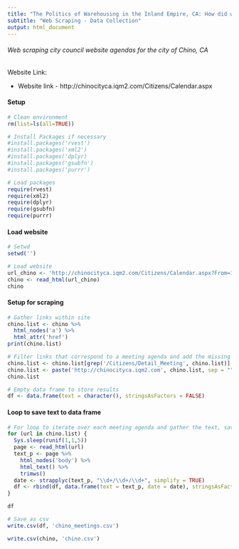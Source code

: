 ```yaml
---
title: "The Politics of Warehousing in the Inland Empire, CA: How did we get here?"
subtitle: "Web Scraping - Data Collection"
output: html_document
---
```

###### Web scraping city council website agendas for the city of Chino, CA
####### Website Link:
- Website link - http://chinocityca.iqm2.com/Citizens/Calendar.aspx 

#### Setup
```r

# Clean environment
rm(list=ls(all=TRUE))

# Install Packages if necessary 
#install.packages('rvest')
#install.packages('xml2')
#install.packages('dplyr)
#install.packages('gsubfn')
#install.packages('purrr')

# Load packages 
require(rvest)
require(xml2) 
require(dplyr)
require(gsubfn)
require(purrr)
```

#### Load website 
```r
# Setwd
setwd('')

# Load website 
url_chino <- 'http://chinocityca.iqm2.com/Citizens/Calendar.aspx?From=1/1/1900&To=12/31/9999'
chino <- read_html(url_chino)
chino
```

#### Setup for scraping 
```r
# Gather links within site 
chino.list <- chino %>% 
  html_nodes('a') %>%
  html_attr('href')
print(chino.list)

# Filter links that correspond to a meeting agenda and add the missing part of the link
chino.list <- chino.list[grep('/Citizens/Detail_Meeting', chino.list)]
chino.list <- paste('http://chinocityca.iqm2.com', chino.list, sep = "") 
chino.list

# Empty data frame to store results 
df <- data.frame(text = character(), stringsAsFactors = FALSE)
```

#### Loop to save text to data frame
```r
# For loop to iterate over each meeting agenda and gather the text, saving to empty df 
for (url in chino.list) {
  Sys.sleep(runif(1,1,5))
  page <- read_html(url)
  text_p <- page %>%
    html_nodes('body') %>%
    html_text() %>%
    trimws()
  date <- strapplyc(text_p, "\\d+/\\d+/\\d+", simplify = TRUE) 
  df <- rbind(df, data.frame(text = text_p, date = date), stringsAsFactors = FALSE)
}

df

# Save as csv
write.csv(df, 'chino_meetings.csv')

write.csv(chino, 'chino.csv')
```